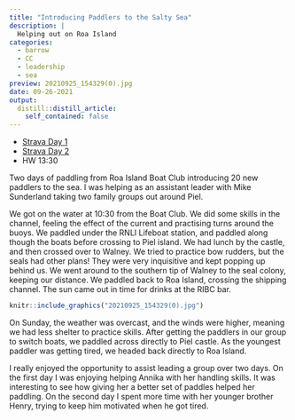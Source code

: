 ```yaml
---
title: "Introducing Paddlers to the Salty Sea"
description: |
  Helping out on Roa Island
categories:
  - barrow
  - CC
  - leadership
  - sea
preview: 20210925_154329(0).jpg
date: 09-26-2021
output:
  distill::distill_article:
    self_contained: false
---
```


- [Strava Day 1](https://www.strava.com/activities/6024380742)
- [Strava Day 2](https://www.strava.com/activities/6024348869)
- HW 13:30


Two days of paddling from Roa Island Boat Club introducing 20 new paddlers to the sea. I was helping as an assistant leader with Mike Sunderland taking two family groups out around Piel.

We got on the water at 10:30 from the Boat Club. We did some skills in the channel, feeling the effect of the current and practising turns around the buoys. We paddled under the RNLI Lifeboat station, and paddled along though the boats before crossing to Piel island. We had lunch by the castle, and then crossed over to Walney. We tried to practice bow rudders, but the seals had other plans! They were very inquisitive and kept popping up behind us. We went around to the southern tip of Walney to the seal colony, keeping our distance. We paddled back to Roa Island, crossing the shipping channel. The sun came out in time for drinks at the RIBC bar.

```r
knitr::include_graphics("20210925_154329(0).jpg")
```

On Sunday, the weather was overcast, and the winds were higher, meaning we had less shelter to practice skills. After getting the paddlers in our group to switch boats, we paddled across directly to Piel castle. As the youngest paddler was getting tired, we headed back directly to Roa Island.

I really enjoyed the opportunity to assist leading a group over two days. On the first day I was enjoying helping Annika with her handling skills. It was interesting to see how giving her a better set of paddles helped her paddling. On the second day I spent more time with her younger brother Henry, trying to keep him motivated when he got tired.


